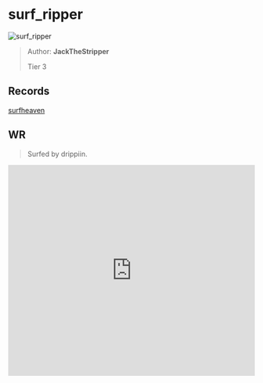 
# surf_ripper

![surf_ripper](https://raw.githubusercontent.com/Sayt123/SurfMapPics/Maps-and-bonuses/csgo/surf_ripper.jpg)

> Author: **JackTheStripper**
>
> Tier 3

## Records

[surfheaven](https://surfheaven.eu/map/surf_ripper)

## WR

> Surfed by drippiin.

<iframe
width="100%"
height="430"
src="https://www.youtube.com/embed/dYy1_2UFyrs"
frameborder="0"
allow="accelerometer; autoplay; clipboard-write; encrypted-media; gyroscope; picture-in-picture"
allowFullScreen
/>

```md

[Surf Timer] - drippiin. finished in 00:34:91 (WR -00:00:61). Improving by 00:01:19
[Surf Timer] - drippiin. beat the map record! Rank: 1/2536

Previous WR holder: louieismyname


```
                